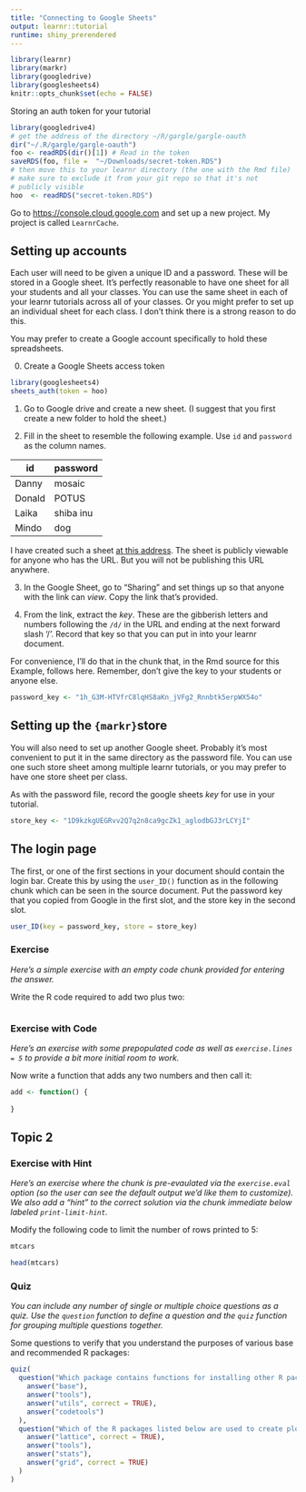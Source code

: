 ```yaml
---
title: "Connecting to Google Sheets"
output: learnr::tutorial
runtime: shiny_prerendered
---
```


```r
library(learnr)
library(markr)
library(googledrive)
library(googlesheets4)
knitr::opts_chunk$set(echo = FALSE)
```


Storing an auth  token  for your tutorial
```r
library(googledrive4)
# get the address of the directory ~/R/gargle/gargle-oauth
dir("~/.R/gargle/gargle-oauth")
foo <- readRDS(dir()[1]) # Read in the token
saveRDS(foo, file =  "~/Downloads/secret-token.RDS")
# then move this to your learnr directory (the one with the Rmd file)
# make sure to exclude it from your git repo so that it's not 
# publicly visible
hoo  <- readRDS("secret-token.RDS")
```

Go to <https://console.cloud.google.com> and set up a new project. My project is called `LearnrCache`.



## Setting up accounts

Each user will need to be given a unique ID  and a password. These will be stored in a Google sheet. It's perfectly reasonable to have one sheet for all your students and all your classes. You  can use the same sheet in each of your learnr tutorials across all of your  classes. Or you might prefer to set up an individual  sheet for each  class. I don't think  there is a strong reason  to  do this.

You may prefer to create a Google account specifically to hold these spreadsheets. 

0. Create a Google Sheets access  token

```r
library(googlesheets4)
sheets_auth(token = hoo)
```

1. Go to Google drive and create a new sheet.  (I suggest that you first create a new folder to hold the sheet.)

2. Fill in the sheet to resemble the following example. Use `id`  and `password` as the column names.

id | password
---|---------
Danny | mosaic
Donald | POTUS
Laika | shiba inu
Mindo | dog

I have created such a sheet [at this address](https://docs.google.com/spreadsheets/d/1h_G3M-HTVfrC8lqHS8aKn_jVFg2_Rnnbtk5erpWX54o/edit?usp=sharing). The sheet is publicly viewable for  anyone who has the URL.  But you will not be publishing this URL anywhere.

3. In the Google Sheet, go to "Sharing" and set things up so that anyone with the link can *view*.  Copy the link that's provided.

4. From the link, extract the *key*. These are the gibberish letters and numbers  following the  `/d/` in the URL and  ending at the next forward slash  '/'. Record that key  so that you can put in into your  learnr document.

For convenience, I'll do that in the chunk that, in the Rmd source for this Example,  follows here. Remember, don't give the key to your students or anyone else.

```r
password_key <- "1h_G3M-HTVfrC8lqHS8aKn_jVFg2_Rnnbtk5erpWX54o"
```

##  Setting up  the `{markr}`store

You will  also need to set up another Google sheet. Probably it's most convenient to put it in the same directory as the  password file. You  can use one such store sheet among multiple learnr tutorials, or you may prefer to have one store sheet  per class.

As with the password file,  record the google sheets *key* for use in your tutorial.

```r
store_key <- "1D9kzkgUEGRvv2Q7q2n8ca9gcZk1_aglodbGJ3rLCYjI"
```


## The login page

The first, or one of the first sections in your document should contain the login bar.  Create this by using the `user_ID()` function as in the following chunk which can be seen in  the source document. Put the password key that you copied from Google in the first slot,  and the  store key in  the second slot.

```r
user_ID(key = password_key, store = store_key)
```

### Exercise 

*Here's a simple exercise with an empty code chunk provided for entering the answer.*

Write the R code required to add two plus two:

```r

```

### Exercise with Code

*Here's an exercise with some prepopulated code as well as `exercise.lines = 5` to provide a bit more initial room to work.*

Now write a function that adds any two numbers and then call it:

```r
add <- function() {
  
}
```

## Topic 2

### Exercise with Hint

*Here's an exercise where the chunk is pre-evaulated via the `exercise.eval` option (so the user can see the default output we'd like them to customize). We also add a "hint" to the correct solution via the chunk immediate below labeled `print-limit-hint`.*

Modify the following code to limit the number of rows printed to 5:

```r
mtcars
```

```r
head(mtcars)
```

### Quiz

*You can include any number of single or multiple choice questions as a quiz. Use the `question` function to define a question and the `quiz` function for grouping multiple questions together.*

Some questions to verify that you understand the purposes of various base and recommended R packages:

```r
quiz(
  question("Which package contains functions for installing other R packages?",
    answer("base"),
    answer("tools"),
    answer("utils", correct = TRUE),
    answer("codetools")
  ),
  question("Which of the R packages listed below are used to create plots?",
    answer("lattice", correct = TRUE),
    answer("tools"),
    answer("stats"),
    answer("grid", correct = TRUE)
  )
)
```


